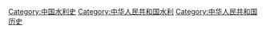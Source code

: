 [[Category:中国水利史|Category:中国水利史]]
[[Category:中华人民共和国水利|Category:中华人民共和国水利]]
[[Category:中华人民共和国历史|Category:中华人民共和国历史]]